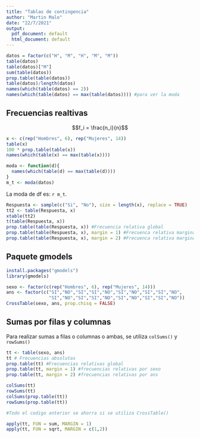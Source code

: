 ```yaml
---
title: "Tablas de contingencia"
author: "Martin Malo"
date: "22/7/2021"
output:
  pdf_document: default
  html_document: default
---
```


```r
datos = factor(c("H", "M", "H", "M", "M"))
table(datos)
table(datos)["M"]
sum(table(datos))
prop.table(table(datos))
table(datos)/length(datos)
names(which(table(datos) == 2))
names(which(table(datos) == max(table(datos)))) #para ver la moda
```
## Frecuencias realtivas

$$f_i = \frac{n_i}{n}$$

```r
x <- c(rep("Hombres", 6), rep("Mujeres", 14)) 
table(x)
100 * prop.table(table(x))
names(which(table(x) == max(table(x))))

moda <- function(d){
  names(which(table(d) == max(table(d))))
}
m_t <- moda(datos)
```

La moda de df es: `r m_t`. 

```r
Respuesta <- sample(c("Si", "No"), size = length(x), replace = TRUE)
tt2 <- table(Respuesta, x)
xtable(tt2)
t(table(Respuesta, x))
prop.table(table(Respuesta, x)) #Frecuencia relativa global
prop.table(table(Respuesta, x), margin = 1) #Frecuenca relativa marginal por fila
prop.table(table(Respuesta, x), margin = 2) #Frecuenca relativa marginal por columnaq
```

## Paquete gmodels

```r
install.packages("gmodels")
library(gmodels)

sexo <- factor(c(rep("Hombres", 6), rep("Mujeres", 14))) 
ans <- factor(c("SI","NO","SI","SI","NO","SI","NO","SI","SI","NO",
                "SI","NO","SI","SI","NO","SI","NO","SI","SI","NO"))
CrossTable(sexo, ans, prop.chisq = FALSE)
```

## Sumas por filas y columnas

Para realizar sumas a filas o columnas o ambas, se utiliza `colSums()` y `rowSums()`

```r
tt <- table(sexo, ans)
tt # Frecuencias absolutas
prop.table(tt) #Frecuencias relativas global
prop.table(tt, margin = 1) #frecuencias relativas por sexo
prop.table(tt, margin = 2) #frecuencias relativas por ans

colSums(tt)
rowSums(tt)
colSums(prop.table(tt))
rowSums(prop.table(tt))

#Todo el codigo anterior se ahorra si se utiliza CrossTable()

apply(tt, FUN = sum, MARGIN = 1)
apply(tt, FUN = sqrt, MARGIN = c(1,2))
```














































